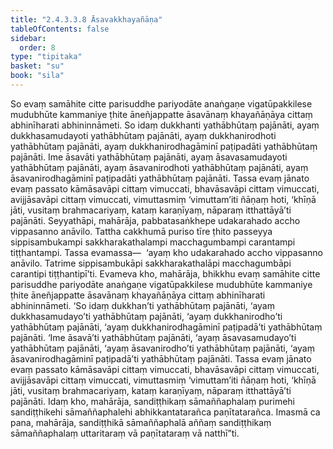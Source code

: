 ```yaml
---
title: "2.4.3.3.8 Āsavakkhayañāṇa"
tableOfContents: false
sidebar:
  order: 8
type: "tipitaka"
basket: "su"
book: "sila"
---
```



<DynamicBreadcrumb />

<Division number="248" book="sila">

<Paragraph number="339" book="sila">
So evaṃ samāhite citte parisuddhe pariyodāte anaṅgaṇe vigatūpakkilese mudubhūte kammaniye ṭhite āneñjappatte āsavānaṃ khayañāṇāya cittaṃ abhinīharati abhininnāmeti. So idaṃ dukkhanti yathābhūtaṃ pajānāti, ayaṃ dukkhasamudayoti yathābhūtaṃ pajānāti, ayaṃ dukkhanirodhoti yathābhūtaṃ pajānāti, ayaṃ dukkhanirodhagāminī paṭipadāti yathābhūtaṃ pajānāti. Ime āsavāti yathābhūtaṃ pajānāti, ayaṃ āsavasamudayoti yathābhūtaṃ pajānāti, ayaṃ āsavanirodhoti yathābhūtaṃ pajānāti, ayaṃ āsavanirodhagāminī paṭipadāti yathābhūtaṃ pajānāti. Tassa evaṃ jānato evaṃ passato kāmāsavāpi cittaṃ vimuccati, bhavāsavāpi cittaṃ vimuccati, avijjāsavāpi cittaṃ vimuccati, vimuttasmiṃ ‘vimuttam’iti ñāṇaṃ hoti, ‘khīṇā jāti, vusitaṃ brahmacariyaṃ, kataṃ karaṇīyaṃ, nāparaṃ itthattāyā’ti pajānāti.
</Paragraph>

</Division>
<Division number="249" book="sila">

<Paragraph number="340" book="sila">
Seyyathāpi, mahārāja, pabbatasaṅkhepe udakarahado accho vippasanno anāvilo. Tattha cakkhumā puriso tīre ṭhito passeyya sippisambukampi sakkharakathalampi macchagumbampi carantampi tiṭṭhantampi. Tassa evamassa—  ‘ayaṃ kho udakarahado accho vippasanno anāvilo. Tatrime sippisambukāpi sakkharakathalāpi macchagumbāpi carantipi tiṭṭhantipī’ti. Evameva kho, mahārāja, bhikkhu evaṃ samāhite citte parisuddhe pariyodāte anaṅgaṇe vigatūpakkilese mudubhūte kammaniye ṭhite āneñjappatte āsavānaṃ khayañāṇāya cittaṃ abhinīharati abhininnāmeti. ‘So idaṃ dukkhan’ti yathābhūtaṃ pajānāti, ‘ayaṃ dukkhasamudayo’ti yathābhūtaṃ pajānāti, ‘ayaṃ dukkhanirodho’ti yathābhūtaṃ pajānāti, ‘ayaṃ dukkhanirodhagāminī paṭipadā’ti yathābhūtaṃ pajānāti. ‘Ime āsavā’ti yathābhūtaṃ pajānāti, ‘ayaṃ āsavasamudayo’ti yathābhūtaṃ pajānāti, ‘ayaṃ āsavanirodho’ti yathābhūtaṃ pajānāti, ‘ayaṃ āsavanirodhagāminī paṭipadā’ti yathābhūtaṃ pajānāti. Tassa evaṃ jānato evaṃ passato kāmāsavāpi cittaṃ vimuccati, bhavāsavāpi cittaṃ vimuccati, avijjāsavāpi cittaṃ vimuccati, vimuttasmiṃ ‘vimuttam’iti ñāṇaṃ hoti, ‘khīṇā jāti, vusitaṃ brahmacariyaṃ, kataṃ karaṇīyaṃ, nāparaṃ itthattāyā’ti pajānāti. Idaṃ kho, mahārāja, sandiṭṭhikaṃ sāmaññaphalaṃ purimehi sandiṭṭhikehi sāmaññaphalehi abhikkantatarañca paṇītatarañca. Imasmā ca pana, mahārāja, sandiṭṭhikā sāmaññaphalā aññaṃ sandiṭṭhikaṃ sāmaññaphalaṃ uttaritaraṃ vā paṇītataraṃ vā natthī”ti.
</Paragraph>
</Division>
